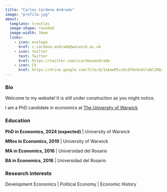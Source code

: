 ```yaml
---
title: "Carlos Cardona Andrade"
image: "profile.jpg"
about: 
  template: trestles
  image-shape: rounded
  image-width: 16em
  links:
    - icon: evelope
      href: c.cardona-andrade@warwick.ac.uk
    - icon: twitter
      text: Twitter
      href: https://twitter.com/ccardonaandrade
    - icon: CV
      href: https://drive.google.com/file/d/1xAaeMIvcELOfOvGs0sldAlZ9QsCVnKrV/view?usp=share_link
---
```


### Bio

Welcome to my website! It is still under construction as you might notice.

I am a PhD candidate in economics at [The University of Warwick](https://warwick.ac.uk/)

### Education

**PhD in Economics, 2024 (expected)** | University of Warwick

**MRes in Economics, 2019** | University of Warwick

**MA in Economics, 2016** | Universidad del Rosario

**BA in Economics, 2016** | Universidad del Rosario

### Research interests

Development Economics | Political Economy | Economic History



